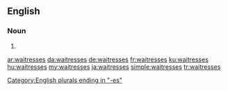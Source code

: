 ==English==

===Noun===
{{head|en|plural}}

# {{plural of|waitress|lang=en}}

[[Category:English plurals ending in "-es"]]

[[ar:waitresses]]
[[da:waitresses]]
[[de:waitresses]]
[[fr:waitresses]]
[[ku:waitresses]]
[[hu:waitresses]]
[[my:waitresses]]
[[ja:waitresses]]
[[simple:waitresses]]
[[tr:waitresses]]